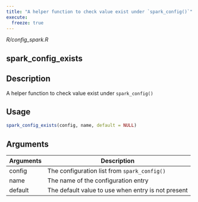 ```yaml
---
title: "A helper function to check value exist under `spark_config()`"
execute:
  freeze: true
---
```


*R/config_spark.R*

## spark_config_exists

## Description
A helper function to check value exist under `spark_config()`


## Usage
```r
spark_config_exists(config, name, default = NULL) 
```

## Arguments
|Arguments|Description|
|---|---|
| config | The configuration list from `spark_config()` |
| name | The name of the configuration entry |
| default | The default value to use when entry is not present |







